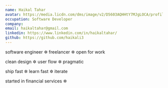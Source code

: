 ```yaml
---
name: Haikal Tahar
avatar: https://media.licdn.com/dms/image/v2/D5603AQHHtY7MJgLOCA/profile-displayphoto-shrink_400_400/B56ZSsEzmnGsAg-/0/1738053729439?e=1749686400&v=beta&t=IIZjSq11mjtLhJ6JB92-CCi4EMlq89phw1kDu5Edo84
occupation: Software Developer
company:
email: haikaltahar@gmail.com
linkedin: https://www.linkedin.com/in/haikaltahar/
github: https://github.com/haikali3
---
```


software engineer ✲ freelancer ✲ open for work

clean design ✲ user flow ✲ pragmatic

ship fast ✲ learn fast ✲ iterate

started in financial services ✲
